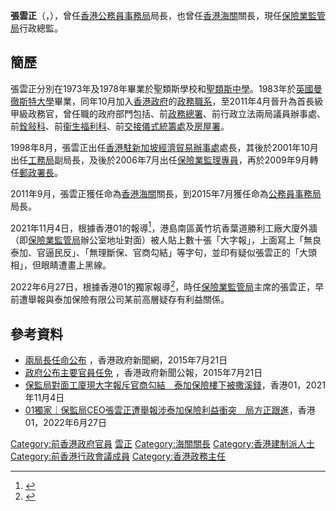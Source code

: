 {{Infobox_officeholder
| name=張雲正
| native_name=Clement Cheung Wan-ching
| honorific-suffix = [[金紫荊星章|GBS]] [[太平紳士|JP]]
| original_name = 
| image=
| imagesize=
| caption=
| nationality={{CHN-HKG}}
| office={{HKSAR}}<br/>第5任[[公務員事務局|公務員事務局局長]]
| chief-executive= [[梁振英|梁振英]]
| term_start=2015年7月21日
| term_end=2017年6月30日
| predecessor=[[鄧國威|鄧國威]]
| successor=[[羅智光|羅智光]]
| office2      = {{HKSAR}}<br/>第6任[[香港海關|海關]]關長
| chief-executive2= [[曾蔭權|曾蔭權]]{{to}}[[梁振英|梁振英]]
| term_start2  = 2011年9月1日
| term_end2    = 2015年7月21日
| successor2   = [[鄧忍光|鄧忍光]]
| predecessor2 = [[袁銘輝|袁銘輝]]
| date of birth= {{birth_date_and_age|1961|11|17}}
| place of birth= {{HKG-1959}}
| death_date=
| death_place=
| spouse= 
| party= 沒有政治聯繫
| alma_mater = [[曼徹斯特大學|曼徹斯特大學]]
| religion = 
| signature = Signature_of_Clement_Cheung_Wan-ching.png
}}
'''張雲正'''{{GBSHK}}{{JP}}（{{lang-en|Clement Cheung Wan-ching}}，{{bd|1961年|11月17日}}），曾任[[香港|香港]][[公務員事務局|公務員事務局]]局長，也曾任[[香港海關|香港海關]]關長，現任[[保險業監管局|保險業監管局]]行政總監。

==簡歷==
張雲正分別在1973年及1978年畢業於聖類斯學校和[[聖類斯中學|聖類斯中學]]。1983年於[[英國|英國]][[曼徹斯特大學|曼徹斯特大學]]畢業，同年10月加入[[香港政府|香港政府]]的[[政務職系|政務職系]]，至2011年4月晉升為首長級甲級政務官，曾任職的政府部門包括{{link-en|前行政立法兩局非官守議員辦事處|Office of the Unofficial Members of the Executive and Legislative Councils}}、前[[政務總署|政務總署]]、前行政立法兩局議員辦事處、前[[銓敍科|銓敍科]]、前[[衛生福利局|衞生福利科]]、前[[交接儀式統籌處|交接儀式統籌處]]及[[房屋署|房屋署]]。

1998年8月，張雲正出任[[香港駐新加坡經濟貿易辦事處|香港駐新加坡經濟貿易辦事處]]處長，其後於2001年10月出任[[工務局|工務局]]副局長，及後於2006年7月出任[[保險業監理處#歷任保險業監理專員|保險業監理專員]]，再於2009年9月轉任[[香港郵政#歷任首長|郵政署長]]。

2011年9月，張雲正獲任命為[[香港海關|香港海關]]關長，到2015年7月獲任命為[[公務員事務局|公務員事務局]]局長。

2021年11月4日，根據香港01的報導<ref>{{Cite news|url=https://www.hk01.com/%E7%AA%81%E7%99%BC/696735/%E4%BF%9D%E7%9B%A3%E5%B1%80%E5%B0%8D%E9%9D%A2%E5%B7%A5%E5%BB%88%E7%8F%BE%E5%A4%A7%E5%AD%97%E5%A0%B1%E6%96%A5%E5%AE%98%E5%95%86%E5%8B%BE%E7%B5%90-%E6%B3%B0%E5%8A%A0%E4%BF%9D%E9%9A%AA%E6%A8%93%E4%B8%8B%E8%A2%AB%E6%92%92%E6%BA%AA%E9%8C%A2|title=保監局對面工廈現大字報斥官商勾結　泰加保險樓下被撒溪錢原文網址: 保監局對面工廈現大字報斥官商勾結　泰加保險樓下被撒溪錢|publisher=香港01|date=2021-11-04|language=zh-HK}}</ref>，港島南區黃竹坑香葉道勝利工廠大廈外牆（即[[保險業監管局|保險業監管局]]辦公室地址對面）被人貼上數十張「大字報」，上面寫上「無良泰加、官逼民反」、「無理斷保、官商勾結」等字句，並印有疑似張雲正的「大頭相」，但眼睛遭畫上黑線。

2022年6月27日，根據香港01的獨家報導<ref>{{Cite news|url=https://www.hk01.com/01%E5%81%B5%E6%9F%A5/785749/01%E7%8D%A8%E5%AE%B6-%E4%BF%9D%E7%9B%A3%E5%B1%80ceo%E5%BC%B5%E9%9B%B2%E6%AD%A3%E9%81%AD%E8%88%89%E5%A0%B1%E6%B6%89%E6%B3%B0%E5%8A%A0%E4%BF%9D%E9%9A%AA%E5%88%A9%E7%9B%8A%E8%A1%9D%E7%AA%81-%E5%B1%80%E6%96%B9%E6%AD%A3%E8%B7%9F%E9%80%B2|title=01獨家｜保監局CEO張雲正遭舉報涉泰加保險利益衝突　局方正跟進原文網址: 01獨家｜保監局CEO張雲正遭舉報涉泰加保險利益衝突　局方正跟進|author=香港01|accessdate=2022-06-27|language=zh-HK}}</ref>，時任[[保險業監管局|保險業監管局]]主席的張雲正，早前遭舉報與泰加保險有限公司某前高層疑存有利益關係。

==參考資料==
*[http://www.news.gov.hk/tc/categories/admin/html/2015/07/20150721_150626.lin.shtml 兩局長任命公布] {{Wayback|url=http://www.news.gov.hk/tc/categories/admin/html/2015/07/20150721_150626.lin.shtml |date=20160307102917 }}，香港政府新聞網，2015年7月21日
*[http://www.info.gov.hk/gia/general/201507/21/P201507210672.htm 政府公布主要官員任免] {{Wayback|url=http://www.info.gov.hk/gia/general/201507/21/P201507210672.htm |date=20150724005040 }}，香港政府新聞公報，2015年7月21日
*[https://www.hk01.com/%E7%AA%81%E7%99%BC/696735/%E4%BF%9D%E7%9B%A3%E5%B1%80%E5%B0%8D%E9%9D%A2%E5%B7%A5%E5%BB%88%E7%8F%BE%E5%A4%A7%E5%AD%97%E5%A0%B1%E6%96%A5%E5%AE%98%E5%95%86%E5%8B%BE%E7%B5%90-%E6%B3%B0%E5%8A%A0%E4%BF%9D%E9%9A%AA%E6%A8%93%E4%B8%8B%E8%A2%AB%E6%92%92%E6%BA%AA%E9%8C%A2 保監局對面工廈現大字報斥官商勾結　泰加保險樓下被撒溪錢]，香港01，2021年11月4日
*[https://www.hk01.com/01%E5%81%B5%E6%9F%A5/785749/01%E7%8D%A8%E5%AE%B6-%E4%BF%9D%E7%9B%A3%E5%B1%80ceo%E5%BC%B5%E9%9B%B2%E6%AD%A3%E9%81%AD%E8%88%89%E5%A0%B1%E6%B6%89%E6%B3%B0%E5%8A%A0%E4%BF%9D%E9%9A%AA%E5%88%A9%E7%9B%8A%E8%A1%9D%E7%AA%81-%E5%B1%80%E6%96%B9%E6%AD%A3%E8%B7%9F%E9%80%B2 01獨家｜保監局CEO張雲正遭舉報涉泰加保險利益衝突　局方正跟進]，香港01，2022年6月27日


{{start box}}
{{s-gov}}
{{s-before|[[曹萬泰|曹萬泰]] }}
{{s-title|[[香港駐新加坡經濟貿易辦事處|香港駐新加坡經濟貿易辦事處]]處長|1998年8月至2001年10月}}
{{s-after|[[鄭偉源|鄭偉源]]}}
{{s-before|[[陳猷烽|陳猷烽]] }}
{{s-title|<!-- 注释出：[[File:Hongkong_Post.svg|32px]] --> [[郵政署|郵政署署長]]|2009年9月1日至2011年8月31日}}
{{s-after|[[丁葉燕薇|丁葉燕薇]]}}
{{s-before|[[袁銘輝|袁銘輝]] }}
{{s-title|<!-- 注释出：[[File:Customs_and_Excise_Department_(Hong_Kong).svg|22px]] --> [[香港海關|海關關長]]|2011年9月1日至2015年7月21日}}
{{s-after|[[鄧忍光|鄧忍光]]}}
{{s-before|[[鄧國威|鄧國威]] }}
{{s-title|[[File:Hong_Kong_SAR_Regional_Emblem.svg|22px]] [[公務員事務局|公務員事務局局長]]|2015年7月21日至2017年6月30日}}
{{s-after|[[羅智光|羅智光]]}}
{{end box}}

[[Category:前香港政府官員|Category:前香港政府官員]]
[[Category:張姓|雲正]]
[[Category:海關關長|Category:海關關長]]
[[Category:香港建制派人士|Category:香港建制派人士]]
[[Category:前香港行政會議成員|Category:前香港行政會議成員]]
[[Category:香港政務主任|Category:香港政務主任]]